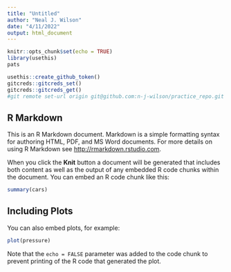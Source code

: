```yaml
---
title: "Untitled"
author: "Neal J. Wilson"
date: "4/11/2022"
output: html_document
---
```


```r
knitr::opts_chunk$set(echo = TRUE)
library(usethis)
pats

usethis::create_github_token()
gitcreds::gitcreds_set()
gitcreds::gitcreds_get()
#git remote set-url origin git@github.com:n-j-wilson/practice_repo.git
```

## R Markdown

This is an R Markdown document. Markdown is a simple formatting syntax for authoring HTML, PDF, and MS Word documents. For more details on using R Markdown see <http://rmarkdown.rstudio.com>.

When you click the **Knit** button a document will be generated that includes both content as well as the output of any embedded R code chunks within the document. You can embed an R code chunk like this:

```r
summary(cars)
```

## Including Plots

You can also embed plots, for example:

```r
plot(pressure)
```

Note that the `echo = FALSE` parameter was added to the code chunk to prevent printing of the R code that generated the plot.
